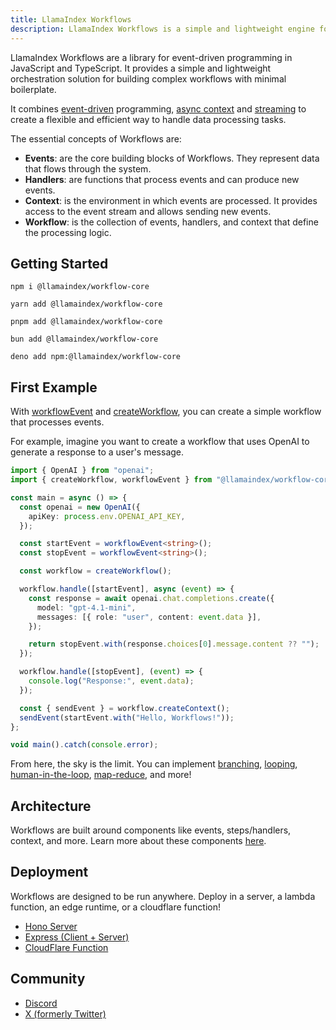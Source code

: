 ```yaml
---
title: LlamaIndex Workflows
description: LlamaIndex Workflows is a simple and lightweight engine for JavaScript and TypeScript apps.
---
```


LlamaIndex Workflows are a library for event-driven programming in JavaScript and TypeScript.
It provides a simple and lightweight orchestration solution for building complex workflows with minimal boilerplate.

It combines [event-driven](/workflows/api-reference/type-aliases/WorkflowEvent) programming, [async context](/workflows/api-reference/type-aliases/WorkflowContext) and [streaming](/workflows/api-reference/classes/WorkflowStream) to create a flexible and efficient way to handle data processing tasks.

The essential concepts of Workflows are:

- **Events**: are the core building blocks of Workflows. They represent data that flows through the system.
- **Handlers**: are functions that process events and can produce new events.
- **Context**: is the environment in which events are processed. It provides access to the event stream and allows sending new events.
- **Workflow**: is the collection of events, handlers, and context that define the processing logic.

## Getting Started

```shell
npm i @llamaindex/workflow-core

yarn add @llamaindex/workflow-core

pnpm add @llamaindex/workflow-core

bun add @llamaindex/workflow-core

deno add npm:@llamaindex/workflow-core
```

## First Example

With [workflowEvent](/workflows/api-reference/type-aliases/WorkflowEvent) and [createWorkflow](/workflows/api-reference/functions/createWorkflow), you can create a simple workflow that processes events.

For example, imagine you want to create a workflow that uses OpenAI to generate a response to a user's message.

```ts
import { OpenAI } from "openai";
import { createWorkflow, workflowEvent } from "@llamaindex/workflow-core";

const main = async () => {
  const openai = new OpenAI({
    apiKey: process.env.OPENAI_API_KEY,
  });

  const startEvent = workflowEvent<string>();
  const stopEvent = workflowEvent<string>();

  const workflow = createWorkflow();

  workflow.handle([startEvent], async (event) => {
    const response = await openai.chat.completions.create({
      model: "gpt-4.1-mini",
      messages: [{ role: "user", content: event.data }],
    });

    return stopEvent.with(response.choices[0].message.content ?? "");
  });

  workflow.handle([stopEvent], (event) => {
    console.log("Response:", event.data);
  });

  const { sendEvent } = workflow.createContext();
  sendEvent(startEvent.with("Hello, Workflows!"));
};

void main().catch(console.error);
```

From here, the sky is the limit. You can implement [branching](/workflows/common_patterns/branching.mdx), [looping](/workflows/common_patterns/loops.mdx), [human-in-the-loop](/workflows/common_patterns/human_in_the_loop.mdx), [map-reduce](/workflows/common_patterns/map_reduce.mdx), and more!

## Architecture

Workflows are built around components like events, steps/handlers, context, and more. Learn more about these components [here](/workflows/api-reference/).


## Deployment

Workflows are designed to be run anywhere. Deploy in a server, a lambda function, an edge runtime, or a cloudflare function!

- [Hono Server](https://github.com/run-llama/workflows-ts/tree/main/demo/hono)
- [Express (Client + Server)](tutorials/express_agent/)
- [CloudFlare Function](https://github.com/run-llama/workflows-ts/tree/main/demo/cloudflare)

## Community

- [Discord](https://discord.gg/dGcwcsnxhU)
- [X (formerly Twitter)](https://x.com/llama_index)
